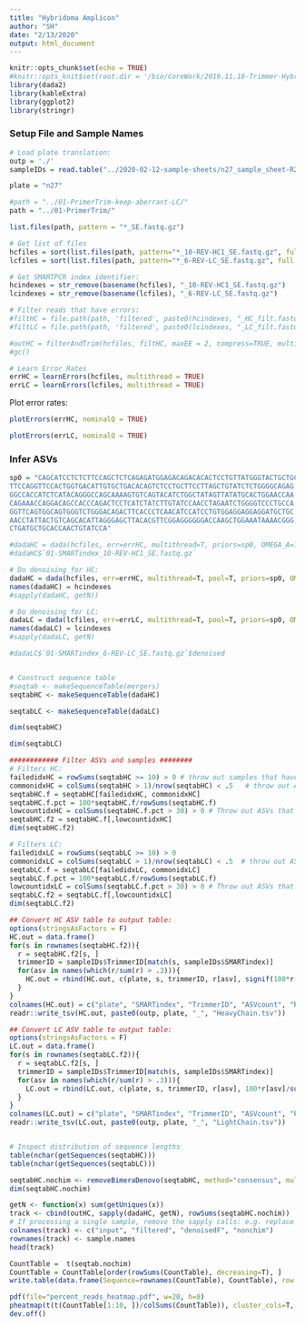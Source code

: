 ```yaml
---
title: "Hybridoma Amplicon"
author: "SH"
date: "2/13/2020"
output: html_document
---
```


```r
knitr::opts_chunk$set(echo = TRUE)
#knitr::opts_knit$set(root.dir = '/bio/CoreWork/2019.11.18-Trimmer-Hybridoma-Seq/2020-02-07-run-rerun_of_27-samples-SMARTPCR')
library(dada2)
library(kableExtra)
library(ggplot2)
library(stringr)
```

### Setup File and Sample Names

```r
# Load plate translation:
outp = './'
sampleIDs = read.table("../2020-02-12-sample-sheets/n27_sample_sheet-R2.csv", header=T, as.is=T)

plate = "n27"

#path = "../01-PrimerTrim-keep-aberrant-LC/"
path = "../01-PrimerTrim/"

list.files(path, pattern = "*_SE.fastq.gz")

# Get list of files
hcfiles = sort(list.files(path, pattern="*_10-REV-HC1_SE.fastq.gz", full.names=T))
lcfiles = sort(list.files(path, pattern="*_6-REV-LC_SE.fastq.gz", full.names=T))

# Get SMARTPCR index identifier:
hcindexes = str_remove(basename(hcfiles), "_10-REV-HC1_SE.fastq.gz")
lcindexes = str_remove(basename(lcfiles), "_6-REV-LC_SE.fastq.gz")

# Filter reads that have errors:
#filtHC = file.path(path, 'filtered', paste0(hcindexes, "_HC_filt.fastq.gz"))
#filtLC = file.path(path, 'filtered', paste0(lcindexes, "_LC_filt.fastq.gz"))

#outHC = filterAndTrim(hcfiles, filtHC, maxEE = 2, compress=TRUE, multithread=TRUE)
#gc()

# Learn Error Rates
errHC = learnErrors(hcfiles, multithread = TRUE)
errLC = learnErrors(lcfiles, multithread = TRUE)

```

Plot error rates:

```r
plotErrors(errHC, nominalQ = TRUE)

```

```r
plotErrors(errLC, nominalQ = TRUE)

```


### Infer ASVs

```r

sp0 = "CAGCATCCTCTCTTCCAGCTCTCAGAGATGGAGACAGACACACTCCTGTTATGGGTACTGCTGCTCTGGG
TTCCAGGTTCCACTGGTGACATTGTGCTGACACAGTCTCCTGCTTCCTTAGCTGTATCTCTGGGGCAGAG
GGCCACCATCTCATACAGGGCCAGCAAAAGTGTCAGTACATCTGGCTATAGTTATATGCACTGGAACCAA
CAGAAACCAGGACAGCCACCCAGACTCCTCATCTATCTTGTATCCAACCTAGAATCTGGGGTCCCTGCCA
GGTTCAGTGGCAGTGGGTCTGGGACAGACTTCACCCTCAACATCCATCCTGTGGAGGAGGAGGATGCTGC
AACCTATTACTGTCAGCACATTAGGGAGCTTACACGTTCGGAGGGGGGACCAAGCTGGAAATAAAACGGG
CTGATGCTGCACCAACTGTATCCA"

#dadaHC = dada(hcfiles, err=errHC, multithread=T, priors=sp0, OMEGA_A=1e-50, OMEGA_C=1, pool=T)
#dadaHC$`01-SMARTindex_10-REV-HC1_SE.fastq.gz`

# Do denoising for HC:
dadaHC = dada(hcfiles, err=errHC, multithread=T, pool=T, priors=sp0, OMEGA_A=1e-60, OMEGA_C=0)
names(dadaHC) = hcindexes
#sapply(dadaHC, getN))

# Do denoising for LC:
dadaLC = dada(lcfiles, err=errLC, multithread=T, pool=T, priors=sp0, OMEGA_A=1e-60, OMEGA_C=0)
names(dadaLC) = lcindexes
#sapply(dadaLC, getN)

#dadaLC$`01-SMARTindex_6-REV-LC_SE.fastq.gz`$denoised


# Construct sequence table
#seqtab <- makeSequenceTable(mergers)
seqtabHC <- makeSequenceTable(dadaHC)

seqtabLC <- makeSequenceTable(dadaLC)

dim(seqtabHC)

dim(seqtabLC)

############ Filter ASVs and samples ########
# Filters HC:
failedidxHC = rowSums(seqtabHC >= 10) > 0 # throw out samples that have no ASV with at least 10 reads of support 
commonidxHC = colSums(seqtabHC > 1)/nrow(seqtabHC) < .5   # throw out ASVs that show up in > 50% of samples 
seqtabHC.f = seqtabHC[failedidxHC, commonidxHC]
seqtabHC.f.pct = 100*seqtabHC.f/rowSums(seqtabHC.f)
lowcountidxHC = colSums(seqtabHC.f.pct > 30) > 0 # Throw out ASVs that do not get support from at least 30% of reads
seqtabHC.f2 = seqtabHC.f[,lowcountidxHC]
dim(seqtabHC.f2)

# Filters LC:
failedidxLC = rowSums(seqtabLC >= 10) > 0
commonidxLC = colSums(seqtabLC > 1)/nrow(seqtabLC) < .5  # throw out ASVs that show up in >2 samples
seqtabLC.f = seqtabLC[failedidxLC, commonidxLC]
seqtabLC.f.pct = 100*seqtabLC.f/rowSums(seqtabLC.f)
lowcountidxLC = colSums(seqtabLC.f.pct > 30) > 0 # Throw out ASVs that do not get support from at least 30% of reads
seqtabLC.f2 = seqtabLC.f[,lowcountidxLC]
dim(seqtabLC.f2)

## Convert HC ASV table to output table:
options(stringsAsFactors = F)
HC.out = data.frame()
for(s in rownames(seqtabHC.f2)){
  r = seqtabHC.f2[s, ]  
  trimmerID = sampleIDs$TrimmerID[match(s, sampleIDs$SMARTindex)]
  for(asv in names(which(r/sum(r) > .3))){
    HC.out = rbind(HC.out, c(plate, s, trimmerID, r[asv], signif(100*r[asv]/sum(seqtabHC[s,]), 3), asv))
  }
}
colnames(HC.out) = c("plate", "SMARTindex", "TrimmerID", "ASVcount", "PctSupport", "HeavyChain")
readr::write_tsv(HC.out, paste0(outp, plate, "_", "HeavyChain.tsv"))

## Convert LC ASV table to output table:
options(stringsAsFactors = F)
LC.out = data.frame()
for(s in rownames(seqtabLC.f2)){
  r = seqtabLC.f2[s, ]  
  trimmerID = sampleIDs$TrimmerID[match(s, sampleIDs$SMARTindex)]
  for(asv in names(which(r/sum(r) > .3))){
    LC.out = rbind(LC.out, c(plate, s, trimmerID, r[asv], 100*r[asv]/sum(seqtabLC[s,]), asv))
  }
}
colnames(LC.out) = c("plate", "SMARTindex", "TrimmerID", "ASVcount", "PctSupport", "LightChain")
readr::write_tsv(LC.out, paste0(outp, plate, "_", "LightChain.tsv"))



```


```r
# Inspect distribution of sequence lengths
table(nchar(getSequences(seqtabHC)))
table(nchar(getSequences(seqtabLC)))


```


  
```r
seqtabHC.nochim <- removeBimeraDenovo(seqtabHC, method="consensus", multithread=TRUE, verbose=TRUE)
dim(seqtabHC.nochim)
```


```r
getN <- function(x) sum(getUniques(x))
track <- cbind(outHC, sapply(dadaHC, getN), rowSums(seqtabHC.nochim))
# If processing a single sample, remove the sapply calls: e.g. replace sapply(dadaFs, getN) with getN(dadaFs)
colnames(track) <- c("input", "filtered", "denoisedF", "nonchim")
rownames(track) <- sample.names
head(track)
```


```r
CountTable =  t(seqtab.nochim)
CountTable = CountTable[order(rowSums(CountTable), decreasing=T), ]
write.table(data.frame(Sequence=rownames(CountTable), CountTable), row.names=F, file="AllSamples_AmpliconSequenceVariant_count.tsv", sep='\t')

pdf(file="percent_reads_heatmap.pdf", w=20, h=8)
pheatmap(t(t(CountTable[1:10, ])/colSums(CountTable)), cluster_cols=T, cluster_rows=F, show_rownames=F, main="Fraction of ASVs by sample (10 most common)", ylab="ASV")
dev.off()

```


